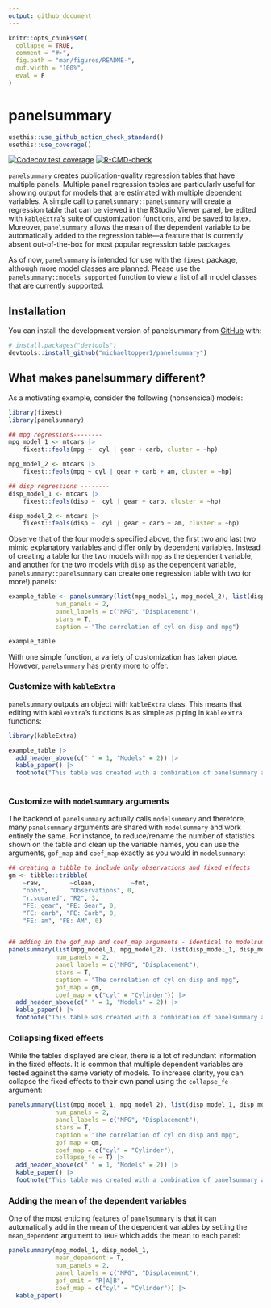 ```yaml
---
output: github_document
---
```


<!-- README.md is generated from README.Rmd. Please edit that file -->

```r
knitr::opts_chunk$set(
  collapse = TRUE,
  comment = "#>",
  fig.path = "man/figures/README-",
  out.width = "100%",
  eval = F
)
```

# panelsummary

<!-- badges: start -->
```r
usethis::use_github_action_check_standard()
usethis::use_coverage()
```

[![Codecov test coverage](https://codecov.io/gh/michaeltopper1/panelsummary/branch/master/graph/badge.svg)](https://app.codecov.io/gh/michaeltopper1/panelsummary?branch=master)
[![R-CMD-check](https://github.com/michaeltopper1/panelsummary/actions/workflows/R-CMD-check.yaml/badge.svg)](https://github.com/michaeltopper1/panelsummary/actions/workflows/R-CMD-check.yaml)
<!-- badges: end -->

`panelsummary` creates publication-quality regression tables that have multiple panels. Multiple panel regression tables are particularly useful for showing output for models that are estimated with multiple dependent variables. A simple call to `panelsummary::panelsummary` will create a regression table that can be viewed in the RStudio Viewer panel, be edited with `kableExtra`'s suite of customization functions, and be saved to latex. Moreover, `panelsummary` allows the mean of the dependent variable to be automatically added to the regression table—a feature that is currently absent out-of-the-box for most popular regression table packages. 

As of now, `panelsummary` is intended for use with the `fixest` package, although more model classes are planned. Please use the `panelsummary::models_supported` function to view a list of all model classes that are currently supported.

## Installation

You can install the development version of panelsummary from [GitHub](https://github.com/) with:

``` r
# install.packages("devtools")
devtools::install_github("michaeltopper1/panelsummary")
```

## What makes panelsummary different?

As a motivating example, consider the following (nonsensical) models:

```r
library(fixest)
library(panelsummary)

## mpg regressions--------
mpg_model_1 <- mtcars |>
    fixest::feols(mpg ~  cyl | gear + carb, cluster = ~hp)

mpg_model_2 <- mtcars |>
    fixest::feols(mpg ~ cyl | gear + carb + am, cluster = ~hp)

## disp regressions --------
disp_model_1 <- mtcars |>
    fixest::feols(disp ~  cyl | gear + carb, cluster = ~hp)

disp_model_2 <- mtcars |>
    fixest::feols(disp ~  cyl | gear + carb + am, cluster = ~hp)


```

Observe that of the four models specified above, the first two and last two mimic explanatory variables and differ only by dependent variables. Instead of creating a table for the two models with `mpg` as the dependent variable, and another for the two models with `disp` as the dependent variable, `panelsummary::panelsummary` can create one regression table with two (or more!) panels: 

```r
example_table <- panelsummary(list(mpg_model_1, mpg_model_2), list(disp_model_1, disp_model_2), 
             num_panels = 2, 
             panel_labels = c("MPG", "Displacement"), 
             stars = T,
             caption = "The correlation of cyl on disp and mpg")

example_table
```
With one simple function, a variety of customization has taken place. However, `panelsummary` has plenty more to offer.

### Customize with `kableExtra`

`panelsummary` outputs an object with `kableExtra` class. This means that editing with `kableExtra`'s functions is as simple as piping in `kableExtra` functions:

```r
library(kableExtra)

example_table |>
  add_header_above(c(" " = 1, "Models" = 2)) |>
  kable_paper() |>
  footnote("This table was created with a combination of panelsummary and kableExtra.")
  
```
### Customize with `modelsummary` arguments

The backend of `panelsummary` actually calls `modelsummary` and therefore, many `panelsummary` arguments are shared with `modelsummary` and work entirely the same. For instance, to reduce/rename the number of statistics shown on the table and clean up the variable names, you can use the arguments, `gof_map` and  `coef_map` exactly as you would in `modelsummary`:

```r
## creating a tibble to include only observations and fixed effects
gm <- tibble::tribble(
    ~raw,        ~clean,          ~fmt,
    "nobs",      "Observations", 0,
    "r.squared", "R2", 3,
    "FE: gear", "FE: Gear", 0,
    "FE: carb", "FE: Carb", 0,
    "FE: am", "FE: AM", 0)


## adding in the gof_map and coef_map arguments - identical to modelsummary
panelsummary(list(mpg_model_1, mpg_model_2), list(disp_model_1, disp_model_2), 
             num_panels = 2, 
             panel_labels = c("MPG", "Displacement"), 
             stars = T,
             caption = "The correlation of cyl on disp and mpg",
             gof_map = gm,
             coef_map = c("cyl" = "Cylinder")) |>
  add_header_above(c(" " = 1, "Models" = 2)) |>
  kable_paper() |>
  footnote("This table was created with a combination of panelsummary and kableExtra.")

```

### Collapsing fixed effects

While the tables displayed are clear, there is a lot of redundant information in the fixed effects. It is common that multiple dependent variables are tested against the same variety of models. To increase clarity, you can collapse the fixed effects to their own panel using the `collapse_fe` argument:

```r
panelsummary(list(mpg_model_1, mpg_model_2), list(disp_model_1, disp_model_2), 
             num_panels = 2, 
             panel_labels = c("MPG", "Displacement"), 
             stars = T,
             caption = "The correlation of cyl on disp and mpg",
             gof_map = gm,
             coef_map = c("cyl" = "Cylinder"),
             collapse_fe = T) |>
  add_header_above(c(" " = 1, "Models" = 2)) |>
  kable_paper() |>
  footnote("This table was created with a combination of panelsummary and kableExtra.")
```


### Adding the mean of the dependent variables

One of the most enticing features of `panelsummary` is that it can automatically add in the mean of the dependent variables by setting the `mean_dependent` argument to `TRUE` which adds the mean to each panel:

```r
panelsummary(mpg_model_1, disp_model_1, 
             mean_dependent = T, 
             num_panels = 2,
             panel_labels = c("MPG", "Displacement"),
             gof_omit = "R|A|B",
             coef_map = c("cyl" = "Cylinder")) |>
  kable_paper()
```



